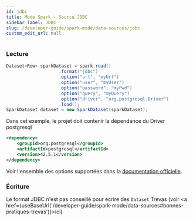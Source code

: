 ```yaml
---
id: jdbc
title: Mode Spark - Source JDBC
sidebar_label: JDBC
slug: /developer-guide/spark-mode/data-sources/jdbc
custom_edit_url: null
---
```



### Lecture

```java
Dataset<Row> sparkDataset = spark.read()
                    .format("jdbc")
                    .option("url", "myUrl")
                    .option("user", "myUser")
                    .option("password", "myPwd")
                    .option("query", "myQuery")
                    .option("driver", "org.postgresql.Driver")
                    .load();
SparkDataset dataset = new SparkDataset(sparkDataset);
```

Dans cet exemple, le projet doit contenir la dépendance du Driver postgresql
```xml
<dependency>
    <groupId>org.postgresql</groupId>
    <artifactId>postgresql</artifactId>
    <version>42.5.1</version>
</dependency>
```

Voir l'ensemble des options supportées dans la [documentation officielle](https://spark.apache.org/docs/latest/sql-data-sources-jdbc.html#data-source-option).

### Écriture

Le format JDBC n'est pas conseillé pour écrire des `Dataset` Trevas (voir <a href={useBaseUrl('/developer-guide/spark-mode/data-sources#bonnes-pratiques-trevas')}>ici</a>)
